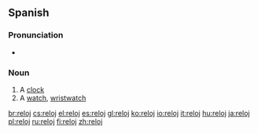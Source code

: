 ==Spanish==

===Pronunciation===
* {{IPA|/re'lox/ or /re'lo/}}

===Noun===
{{es-noun-m|plural=relojes}}

# A [[clock]]
# A [[watch]], [[wristwatch]]

[[br:reloj]]
[[cs:reloj]]
[[el:reloj]]
[[es:reloj]]
[[gl:reloj]]
[[ko:reloj]]
[[io:reloj]]
[[it:reloj]]
[[hu:reloj]]
[[ja:reloj]]
[[pl:reloj]]
[[ru:reloj]]
[[fi:reloj]]
[[zh:reloj]]